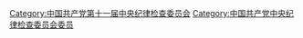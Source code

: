 [[Category:中国共产党第十一届中央纪律检查委员会‎|Category:中国共产党第十一届中央纪律检查委员会‎]]
[[Category:中国共产党中央纪律检查委员会委员|Category:中国共产党中央纪律检查委员会委员]]